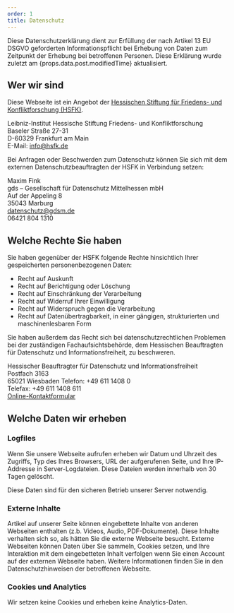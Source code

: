 ```yaml
---
order: 1
title: Datenschutz
---
```


Diese Datenschutzerklärung dient zur Erfüllung der nach Artikel 13 EU DSGVO geforderten Informationspflicht bei Erhebung von Daten zum Zeitpunkt der Erhebung bei betroffenen Personen. Diese Erklärung wurde zuletzt am {props.data.post.modifiedTime} aktualisiert.

## Wer wir sind

Diese Webseite ist ein Angebot der [Hessischen Stiftung für Friedens- und Konfliktforschung (HSFK)](https://www.hsfk.de/).

Leibniz-Institut Hessische Stiftung Friedens- und Konfliktforschung\
Baseler Straße 27-31\
D-60329 Frankfurt am Main\
E-Mail: [info@hsfk.de](mailto:info@hsfk.de)

Bei Anfragen oder Beschwerden zum Datenschutz können Sie sich mit dem externen Datenschutz­beauftragten der HSFK in Verbindung setzen:

Maxim Fink\
gds – Gesellschaft für Datenschutz Mittelhessen mbH\
Auf der Appeling 8\
35043 Marburg\
[datenschutz@gdsm.de](mailto:datenschutz@gdsm.de)\
06421 804 1310

## Welche Rechte Sie haben 

Sie haben gegenüber der HSFK folgende Rechte hinsichtlich Ihrer gespeicherten personen­bezogenen Daten:

- Recht auf Auskunft
- Recht auf Berichtigung oder Löschung
- Recht auf Einschränkung der Verarbeitung
- Recht auf Widerruf Ihrer Einwilligung
- Recht auf Widerspruch gegen die Verarbeitung
- Recht auf Datenübertragbarkeit, in einer gängigen, strukturierten und maschinenlesbaren Form

Sie haben außerdem das Recht sich bei datenschutzrechtlichen Problemen bei der zuständigen Fachauf­sichts­behörde, dem Hessischen Beauftragten für Datenschutz und Informationsfreiheit, zu beschweren.

Hessischer Beauftragter für Datenschutz und Informationsfreiheit\
Postfach 3163\
65021 Wiesbaden
Telefon: +49 611 1408 0\
Telefax: +49 611 1408 611\
[Online-Kontaktformular](https://datenschutz.hessen.de/über-uns/kontakt)

## Welche Daten wir erheben

### Logfiles

Wenn Sie unsere Webseite aufrufen erheben wir Datum und Uhrzeit des Zugriffs, Typ des Ihres Browsers, 
URL der aufgerufenen Seite, und Ihre IP-Addresse in Server-Logdateien. Diese Dateien werden innerhalb von 30 Tagen gelöscht.

Diese Daten sind für den sicheren Betrieb unserer Server notwendig.

### Externe Inhalte

Artikel auf unserer Seite können eingebettete Inhalte von anderen Webseiten enthalten (z.b. Videos, Audio, PDF-Dokumente). Diese Inhalte verhalten sich so, als hätten Sie die externe Webseite besucht. Externe Webseiten können Daten über Sie sammeln, Cookies setzen, und Ihre Interaktion mit dem eingebetteten Inhalt verfolgen wenn Sie einen Account auf der externen Webseite haben. Weitere Informationen finden Sie in den Datenschutzhinweisen der betroffenen Webseite.

### Cookies und Analytics

Wir setzen keine Cookies und erheben keine Analytics-Daten.
